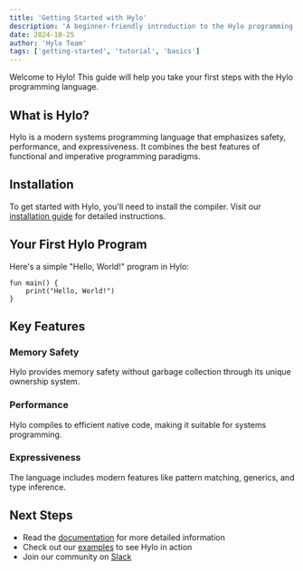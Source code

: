 ```yaml
---
title: 'Getting Started with Hylo'
description: 'A beginner-friendly introduction to the Hylo programming language'
date: 2024-10-25
author: 'Hylo Team'
tags: ['getting-started', 'tutorial', 'basics']
---
```


Welcome to Hylo! This guide will help you take your first steps with the Hylo programming language.

## What is Hylo?

Hylo is a modern systems programming language that emphasizes safety, performance, and expressiveness. It combines the best features of functional and imperative programming paradigms.

## Installation

To get started with Hylo, you'll need to install the compiler. Visit our [installation guide](/docs) for detailed instructions.

## Your First Hylo Program

Here's a simple "Hello, World!" program in Hylo:

```hylo
fun main() {
    print("Hello, World!")
}
```

## Key Features

### Memory Safety
Hylo provides memory safety without garbage collection through its unique ownership system.

### Performance
Hylo compiles to efficient native code, making it suitable for systems programming.

### Expressiveness
The language includes modern features like pattern matching, generics, and type inference.

## Next Steps

- Read the [documentation](/docs) for more detailed information
- Check out our [examples](/examples) to see Hylo in action
- Join our community on [Slack](https://join.slack.com/t/val-qs97696/shared_invite/zt-1z3dsblrq-y4qXfEE6wr6uMEJSN9uFyg)
